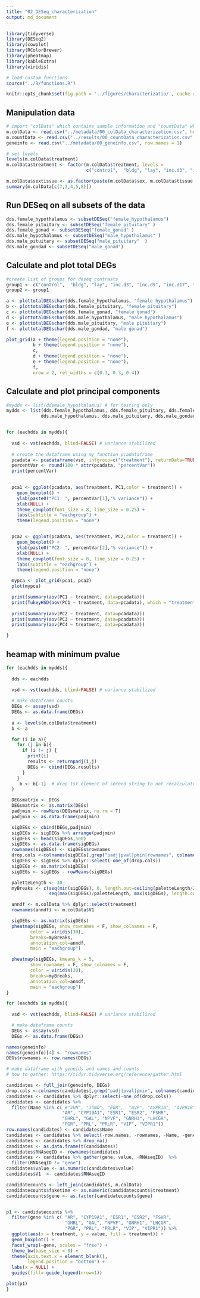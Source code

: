 ```yaml
---
title: "02_DESeq_characterization"
output: md_document
---
```


```r
library(tidyverse)
library(DESeq2)
library(cowplot)
library(RColorBrewer)
library(pheatmap)
library(kableExtra)
library(viridis)

# load custom functions  
source("../R/functions.R") 

knitr::opts_chunk$set(fig.path = '../figures/characterizatio/', cache = TRUE)
```

## Manipulation data

```r
# import "colData" which contains sample information and "countData" which contains read counts
m.colData <- read.csv("../metadata/00_colData_characterization.csv", header = T, row.names = 1)
m.countData <- read.csv("../results/00_countData_characterization.csv", header = T, row.names = 1)
geneinfo <- read.csv("../metadata/00_geneinfo.csv", row.names = 1)

# set levels
levels(m.colData$treatment)
m.colData$treatment <- factor(m.colData$treatment, levels = 
                              c("control",  "bldg", "lay", "inc.d3", "inc.d9", "inc.d17", "hatch", "n5", "n9"))

m.colData$sextissue <- as.factor(paste(m.colData$sex, m.colData$tissue, sep = "_"))
summary(m.colData[c(7,3,4,5,8)])
```

## Run DESeq on all subsets of the data

```r
dds.female_hypothalamus <- subsetDESeq("female_hypothalamus")
dds.female_pituitary <- subsetDESeq("female_pituitary" )
dds.female_gonad <- subsetDESeq("female_gonad" )
dds.male_hypothalamus <- subsetDESeq("male_hypothalamus" )
dds.male_pituitary <- subsetDESeq("male_pituitary"  )
dds.male_gondad <- subsetDESeq("male_gonad")
```


## Calculate and plot total DEGs

```r
#create list of groups for deseq contrasts
group1 <- c("control",  "bldg", "lay", "inc.d3", "inc.d9", "inc.d17", "hatch", "n5", "n9")
group2 <- group1

a <- plottotalDEGschar(dds.female_hypothalamus, "female hypothalamus")
b <- plottotalDEGschar(dds.female_pituitary, "female pituitary")
c <- plottotalDEGschar(dds.female_gonad, "female gonad")
d <- plottotalDEGschar(dds.male_hypothalamus, "male hypothalamus")
e <- plottotalDEGschar(dds.male_pituitary, "male pituitary")
f <- plottotalDEGschar(dds.male_gondad, "male gonad")

plot_grid(a + theme(legend.position = "none"),
          b + theme(legend.position = "none"),
          c,
          d + theme(legend.position = "none"),
          e + theme(legend.position = "none"),
          f,
          nrow = 2, rel_widths = c(0.3, 0.3, 0.4)) 
```


## Calculate and plot principal components


```r

#mydds <- list(ddsmale_hypothalamus) # for testing only
mydds <- list(dds.female_hypothalamus, dds.female_pituitary, dds.female_gonad,
             dds.male_hypothalamus, dds.male_pituitary, dds.male_gondad)


for (eachdds in mydds){
  
  vsd <- vst(eachdds, blind=FALSE) # variance stabilized 
  
  # create the dataframe using my function pcadataframe
  pcadata <- pcadataframe(vsd, intgroup=c("treatment"), returnData=TRUE)
  percentVar <- round(100 * attr(pcadata, "percentVar"))
  print(percentVar)
  

  pca1 <- ggplot(pcadata, aes(treatment, PC1,color = treatment)) + 
    geom_boxplot() +
    ylab(paste0("PC1: ", percentVar[1],"% variance")) +
    xlab(NULL) +
    theme_cowplot(font_size = 8, line_size = 0.25) +
    labs(subtitle = "eachgroup") +
    theme(legend.position = "none")


  pca2 <- ggplot(pcadata, aes(treatment, PC2,color = treatment)) + 
    geom_boxplot() +
    ylab(paste0("PC2: ", percentVar[2],"% variance")) +
    xlab(NULL) +
    theme_cowplot(font_size = 8, line_size = 0.25) +
    labs(subtitle = "eachgroup") +
    theme(legend.position = "none")

  mypca <- plot_grid(pca1, pca2)
  plot(mypca)

  print(summary(aov(PC1 ~ treatment, data=pcadata)))
  print(TukeyHSD(aov(PC1 ~ treatment, data=pcadata), which = "treatment"))
  
  print(summary(aov(PC2 ~ treatment, data=pcadata))) 
  print(summary(aov(PC3 ~ treatment, data=pcadata))) 
  print(summary(aov(PC4 ~ treatment, data=pcadata))) 

}
```

## heamap with minimum pvalue

```r

for (eachdds in mydds){
  
  dds <- eachdds
  
  vsd <- vst(eachdds, blind=FALSE) # variance stabilized 

  # make dataframe counts
  DEGs <- assay(vsd)
  DEGs <- as.data.frame(DEGs)
  
  a <- levels(m.colData$treatment)
  b <- a

  for (i in a){
    for (j in b){
      if (i != j) {
        print(i)
        results <- returnpadj(i,j)
        DEGs <- cbind(DEGs,results)
      }
    }
     b <- b[-1]  # drop 1st element of second string to not recalculate DEGs
  }

  DEGsmatrix <- DEGs
  DEGsmatrix <- as.matrix(DEGs)
  padjmin <- rowMins(DEGsmatrix, na.rm = T) 
  padjmin <- as.data.frame(padjmin)

  sigDEGs <- cbind(DEGs,padjmin)
  sigDEGs <- sigDEGs %>% arrange(padjmin)
  sigDEGs <- head(sigDEGs,500)
  sigDEGs <- as.data.frame(sigDEGs)
  rownames(sigDEGs) <- sigDEGs$rownames
  drop.cols <-colnames(sigDEGs[,grep("padj|pval|pmin|rownames", colnames(sigDEGs))])
  sigDEGs <- sigDEGs %>% dplyr::select(-one_of(drop.cols))
  sigDEGs <- as.matrix(sigDEGs)
  sigDEGs <- sigDEGs - rowMeans(sigDEGs)

  paletteLength <- 30
  myBreaks <- c(seq(min(sigDEGs), 0, length.out=ceiling(paletteLength/2) + 1), 
                seq(max(sigDEGs)/paletteLength, max(sigDEGs), length.out=floor(paletteLength/2)))

  anndf <- m.colData %>% dplyr::select(treatment)
  rownames(anndf) <- m.colData$V1

  sigDEGs <- as.matrix(sigDEGs) 
  pheatmap(sigDEGs, show_rownames = F, show_colnames = F,
         color = viridis(30),
         breaks=myBreaks,
         annotation_col=anndf,
         main = "eachgroup")

  pheatmap(sigDEGs, kmeans_k = 5,
         show_rownames = F, show_colnames = F,
         color = viridis(30),
         breaks=myBreaks,
         annotation_col=anndf,
         main = "eachgroup")
}

```


```r
for (eachdds in mydds){
  
  vsd <- vst(eachdds, blind=FALSE) # variance stabilized 

  # make dataframe counts
  DEGs <- assay(vsd)
  DEGs <- as.data.frame(DEGs)

names(geneinfo)
names(geneinfo)[4] <- "rownames"
DEGs$rownames <- row.names(DEGs)

# make dataframe with geneids and names and counts
# how to gather: https://tidyr.tidyverse.org/reference/gather.html

candidates <- full_join(geneinfo, DEGs)
drop.cols <-colnames(candidates[,grep("padj|pval|pmin", colnames(candidates))])
candidates <- candidates %>% dplyr::select(-one_of(drop.cols))
candidates <- candidates %>%
  filter(Name %in% c( #"JUN", "JUND", "EGR",  "AVP", "AVPR1A", "AVPR1B", "AVPR2", "OXT",  
                     "AR", "CYP19A1", "ESR1", "ESR2", "FSHR",
                     "GHRL", "GAL", "NPVF", "GNRH1", "LHCGR",
                     "PGR", "PRL", "PRLR", "VIP", "VIPR1")) 
row.names(candidates) <- candidates$Name
candidates <- candidates %>% select(-row.names, -rownames, -Name, -geneid)
candidates <- candidates %>% drop_na()
candidates <- as.data.frame(t(candidates))
candidates$RNAseqID <- rownames(candidates)
candidates <- candidates %>% gather(gene, value, -RNAseqID)  %>% 
  filter(RNAseqID != "gene")
candidates$value <- as.numeric(candidates$value)
candidates$V1  <- candidates$RNAseqID

candidatecounts <- left_join(candidates, m.colData)
candidatecounts$faketime <- as.numeric(candidatecounts$treatment)
candidatecounts$gene <- as.factor(candidatecounts$gene)


p1 <- candidatecounts %>%
  filter(gene %in% c( "AR", "CYP19A1", "ESR1", "ESR2", "FSHR",
                      "GHRL", "GAL", "NPVF", "GNRH1", "LHCGR",
                      "PGR", "PRL", "PRLR", "VIP", "VIPR1")) %>%
  ggplot(aes(x = treatment, y = value, fill = treatment)) +
  geom_boxplot() +
  facet_wrap(~gene, scales = "free") +
  theme_bw(base_size = 8) +
  theme(axis.text.x = element_blank(),
        legend.position = "bottom") +
  labs(x = NULL) +
  guides(fill= guide_legend(nrow=1))

plot(p1)
}
```

